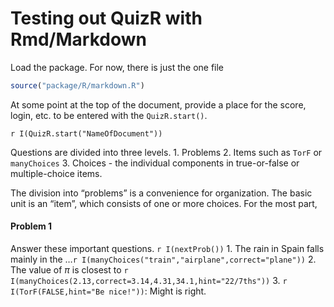 Testing out QuizR with Rmd/Markdown
========================================================

Load the package.  For now, there is just the one file
```r
source("package/R/markdown.R")
```

At some point at the top of the document, provide a place for the score, login, etc. to be entered with the ```QuizR.start()```.  

`r I(QuizR.start("NameOfDocument"))`

Questions are divided into three levels.
1. Problems
2. Items such as ```TorF``` or ```manyChoices```
3. Choices - the individual components in true-or-false or multiple-choice items.

The division into "problems" is a convenience for organization.  The basic unit is an "item", which consists of one or more choices.  For the most part, 

#### Problem 1 
Answer these important questions. `r I(nextProb())`
1. The rain in Spain falls mainly in the ...`r I(manyChoices("train","airplane",correct="plane"))`
2. The value of $\pi$ is closest to `r I(manyChoices(2.13,correct=3.14,4.31,34.1,hint="22/7ths"))`
3. `r I(TorF(FALSE,hint="Be nice!"))`: Might is right.

